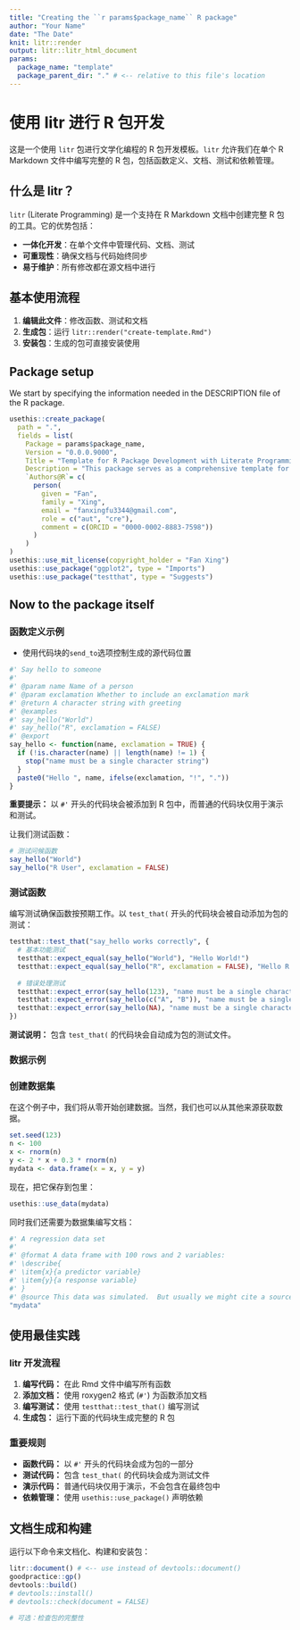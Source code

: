 ```yaml
---
title: "Creating the ``r params$package_name`` R package"
author: "Your Name"
date: "The Date"
knit: litr::render
output: litr::litr_html_document
params:
  package_name: "template"
  package_parent_dir: "." # <-- relative to this file's location
---
```


<!-- 
这个 Rmd 文件包含了定义 R 包所需的全部代码。
在 RStudio 中点击 "Knit" 按钮，或运行 `litr::render("文件名.Rmd")` 来生成 R 包。
记住：当你想要修改 R 包的任何内容时，应该修改这个文档，而不是生成的包。

使用说明：
1. 修改 params 部分的 package_name 为你的包名
2. 更新作者信息和包描述
3. 添加你的函数和测试
4. 运行 Knit 生成包
-->

# 使用 litr 进行 R 包开发

这是一个使用 `litr` 包进行文学化编程的 R 包开发模板。`litr` 允许我们在单个 R Markdown 文件中编写完整的 R 包，包括函数定义、文档、测试和依赖管理。

## 什么是 litr？

`litr` (Literate Programming) 是一个支持在 R Markdown 文档中创建完整 R 包的工具。它的优势包括：

- **一体化开发**：在单个文件中管理代码、文档、测试
- **可重现性**：确保文档与代码始终同步
- **易于维护**：所有修改都在源文档中进行

## 基本使用流程

1. **编辑此文件**：修改函数、测试和文档
2. **生成包**：运行 `litr::render("create-template.Rmd")`
3. **安装包**：生成的包可直接安装使用

## Package setup

We start by specifying the information needed in the DESCRIPTION file of the R package.

```r
usethis::create_package(
  path = ".",
  fields = list(
    Package = params$package_name,
    Version = "0.0.0.9000",
    Title = "Template for R Package Development with Literate Programming",
    Description = "This package serves as a comprehensive template for R package development using the litr package. It demonstrates how to create, document, and test R packages using literate programming principles within a single R Markdown file. Includes examples of function definition, documentation, testing, and dependency management.",
    `Authors@R`= c(
      person(
        given = "Fan",
        family = "Xing",
        email = "fanxingfu3344@gmail.com",
        role = c("aut", "cre"),
        comment = c(ORCID = "0000-0002-8883-7598"))
      )
    )
)
usethis::use_mit_license(copyright_holder = "Fan Xing")
usethis::use_package("ggplot2", type = "Imports")
usethis::use_package("testthat", type = "Suggests")
```

## Now to the package itself

### 函数定义示例

- 使用代码块的`send_to`选项控制生成的源代码位置

```r
#' Say hello to someone
#' 
#' @param name Name of a person
#' @param exclamation Whether to include an exclamation mark
#' @return A character string with greeting
#' @examples 
#' say_hello("World")
#' say_hello("R", exclamation = FALSE)
#' @export 
say_hello <- function(name, exclamation = TRUE) {
  if (!is.character(name) || length(name) != 1) {
    stop("name must be a single character string")
  }
  paste0("Hello ", name, ifelse(exclamation, "!", "."))
}
```

**重要提示：** 以 `#'` 开头的代码块会被添加到 R 包中，而普通的代码块仅用于演示和测试。

让我们测试函数：

```r
# 测试问候函数
say_hello("World")
say_hello("R User", exclamation = FALSE)

```

### 测试函数

编写测试确保函数按预期工作。以 `test_that(` 开头的代码块会被自动添加为包的测试：

```r
testthat::test_that("say_hello works correctly", {
  # 基本功能测试
  testthat::expect_equal(say_hello("World"), "Hello World!")
  testthat::expect_equal(say_hello("R", exclamation = FALSE), "Hello R.")
  
  # 错误处理测试
  testthat::expect_error(say_hello(123), "name must be a single character string")
  testthat::expect_error(say_hello(c("A", "B")), "name must be a single character string")
  testthat::expect_error(say_hello(NA), "name must be a single character string")
})

```

**测试说明：** 包含 `test_that(` 的代码块会自动成为包的测试文件。

### 数据示例

### 创建数据集

在这个例子中，我们将从零开始创建数据。当然，我们也可以从其他来源获取数据。

```r
set.seed(123)
n <- 100
x <- rnorm(n)
y <- 2 * x + 0.3 * rnorm(n)
mydata <- data.frame(x = x, y = y)
```

现在，把它保存到包里：

```r
usethis::use_data(mydata)
```

同时我们还需要为数据集编写文档：

```r
#' A regression data set
#' 
#' @format A data frame with 100 rows and 2 variables:
#' \describe{
#' \item{x}{a predictor variable}
#' \item{y}{a response variable}
#' }
#' @source This data was simulated.  But usually we might cite a source here.
"mydata"
```

## 使用最佳实践

### litr 开发流程

1. **编写代码：** 在此 Rmd 文件中编写所有函数
2. **添加文档：** 使用 roxygen2 格式 (`#'`) 为函数添加文档
3. **编写测试：** 使用 `testthat::test_that()` 编写测试
4. **生成包：** 运行下面的代码块生成完整的 R 包

### 重要规则

- **函数代码：** 以 `#'` 开头的代码块会成为包的一部分
- **测试代码：** 包含 `test_that(` 的代码块会成为测试文件
- **演示代码：** 普通代码块仅用于演示，不会包含在最终包中
- **依赖管理：** 使用 `usethis::use_package()` 声明依赖

## 文档生成和构建

运行以下命令来文档化、构建和安装包：

```r
litr::document() # <-- use instead of devtools::document()
goodpractice::gp()
devtools::build()
# devtools::install()
# devtools::check(document = FALSE)

# 可选：检查包的完整性
```
